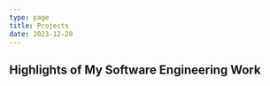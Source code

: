 ```yaml
---
type: page
title: Projects
date: 2023-12-20
---
```


## Highlights of My Software Engineering Work 


<Project 
  title="Better Texter" 
  description="Focus on the functionality and mention the number of downloads." 
  imageUrl="/static/images/projects/project2.jpg" 
  projectUrl="https://github.com/project2"
/>
---
<Project 
  title="Workout API" 
  description="Engineered a RESTful API using the FastAPI framework with a Postgres database hosted by Supabase. The Workout API provides enpoints for  user management,
   and workout-related features like recommendations, logs, and goals.  The Workout API is backed by a Postgres database hosted by Supabase. Thorough out this project, I
   learned many lessons such as the importance of documentation, how to manage concurrent requests. The API can generate the predicted weight loss for a user based on their
   past workout logs, and uses basal metabolic rate and daily energy expenditure to determine daily caloric deficit to produce generate a custom workout plan. In working on 
   this project, I gained experience in a variety of technologies including FastAPI, Alembic, Faker, SQLAlchemy. " 
  imageUrl="/images/WorkoutAPI.png"
  projectUrl="https://github.com/project1"
/>
---
<Project 
  title="Screen Squad Movie Website" 
  description="This is the second project description." 
  imageUrl="/static/images/projects/project2.jpg" 
  projectUrl="https://github.com/project2"
/>
---
<Project 
  title="Custom Threading Library" 
  description="Be sure to mention how we manipuleated the return address stack to create threads" 
  imageUrl="/images/threading.png" 
  projectUrl="https://github.com/project2"
/>
---
<Project 
  title="Divorce Prediction Machine Learning Model" 
  description="Talk about the ML methods that I used, and the transformation with the data, also mention NumPy and Pandas" 
  imageUrl="/images/divorce.png" 
  projectUrl="https://github.com/project2"
/>
---
<Project 
  title="File Compression Tool" 
  description="Use of Huffman encoding to compress files, talk about data structures implemented from scratch in C." 
  imageUrl="/images/huffman.png" 
  projectUrl="https://github.com/project2"
/>
---
<Project 
  title="Tiny File System" 
  description="Talk about what went into file system design and the features mine supports." 
  imageUrl="/images/filesystem.png" 
  projectUrl="https://github.com/project2"
/>
---
<Project 
  title="Memory Simulator" 
  description="Talk about implementing paging and using " 
  imageUrl="/images/memory.png" 
  projectUrl="https://github.com/project2"
/>
---
<Project 
  title="TBD Java Project Using OOP & UML" 
  description="This is the second project description." 
  imageUrl="/static/images/projects/project2.jpg" 
  projectUrl="https://github.com/project2"
/>
---